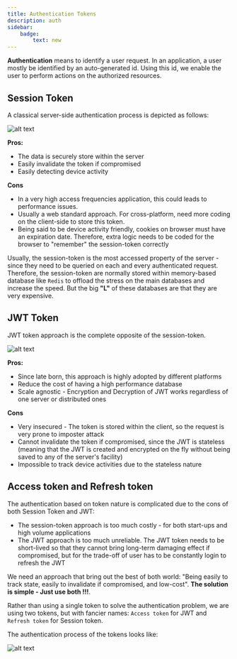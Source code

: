 ```yaml
---
title: Authentication Tokens
description: auth
sidebar:
    badge:
        text: new
---
```


**Authentication** means to identify a user request. In an application, a user mostly be identified by an auto-generated id. Using this id, we enable the user to perform actions on the authorized resources. 

## Session Token

A classical server-side authentication process is depicted as follows:

![alt text](image-6.png)

**Pros:**

- The data is securely store within the server
- Easily invalidate the token if compromised
- Easily detecting device activity

**Cons**

- In a very high access frequencies application, this could leads to performance issues.
- Usually a web standard approach. For cross-platform, need more coding on the client-side to store this token.
- Being said to be device activity friendly, cookies on browser must have an expiration date. Therefore, extra logic needs to be coded for the browser to "remember" the session-token correctly

Usually, the session-token is the most accessed property of the server - since they need to be queried on each and every authenticated request. Therefore, the session-token are normally stored within memory-based database like `Redis` to offload the stress on the main databases and increase the speed. But the big **"L"** of these databases are that they are very expensive.

## JWT Token

JWT token approach is the complete opposite of the session-token.

![alt text](image-7.png)

**Pros:**

- Since late born, this approach is highly adopted by different platforms
- Reduce the cost of having a high performance database 
- Scale agnostic - Encryption and Decryption of JWT works regardless of one server or distributed ones


**Cons**

- Very insecured - The token is stored within the client, so the request is very prone to imposter attack
- Cannot invalidate the token if compromised, since the JWT is stateless (meaning that the JWT is created and encrypted on the fly without being saved to any of the server's facility)
- Impossible to track device activities due to the stateless nature


## Access token and Refresh token

The authentication based on token nature is complicated due to the cons of both Session Token and JWT:

- The session-token approach is too much costly - for both start-ups and high volume applications
- The JWT approach is too much unreliable. The JWT token needs to be short-lived so that they cannot bring long-term damaging effect if compromised, but for the trade-off of user has to be constantly login to refresh the JWT

We need an approach that bring out the best of both world: "Being easily to track state, easily to invalidate if compromised, and low-cost". **The solution is simple - Just use both !!!**.

Rather than using a single token to solve the authentication problem, we are using two tokens, but with fancier names: `Access token` for JWT and `Refresh token` for Session token. 

The authentication process of the tokens looks like:

![alt text](image-8.png)